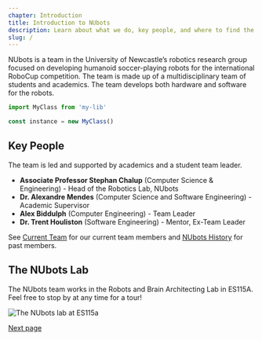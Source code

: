 ```yaml
---
chapter: Introduction
title: Introduction to NUbots
description: Learn about what we do, key people, and where to find the lab.
slug: /
---
```


NUbots is a team in the University of Newcastle’s robotics research group focused on developing humanoid soccer-playing robots for the international RoboCup competition. The team is made up of a multidisciplinary team of students and academics. The team develops both hardware and software for the robots.

```js
import MyClass from 'my-lib'

const instance = new MyClass()
```

## Key People

The team is led and supported by academics and a student team leader.

- **Associate Professor Stephan Chalup** (Computer Science & Engineering) - Head of the Robotics Lab, NUbots
- **Dr. Alexandre Mendes** (Computer Science and Software Engineering) - Academic Supervisor
- **Alex Biddulph** (Computer Engineering) - Team Leader
- **Dr. Trent Houliston** (Software Engineering) - Mentor, Ex-Team Leader

See [Current Team](#none) for our current team members and [NUbots History](#none) for past members.

## The NUbots Lab

The NUbots team works in the Robots and Brain Architecting Lab in ES115A. Feel free to stop by at any time for a tour!

![The NUbots lab at ES115a](../images/lab.jpg)

[Next page](/areas-of-research/)
